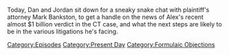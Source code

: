 {{DEFAULTSORT:
    #_EPISODE_0736:Reflections on a Verdict
}}{{Episode
    | title           = Reflections on a Verdict
    | caption         = [https://knowledgefight.libsyn.com/736-reflections-on-a-verdict Listen to this episode on Libsyn]
    | episodeNumber   = 736
    | length          = 01:08:22
    | airDate         = October 15, 2022
    | episodeType     = [[:Category:Present Day|Present Day]], [[:Category:Formulaic Objections|Formulaic Objections]]
    | appearance      = [[Mark Bankston]], [[Robert Barnes]], [[Norm Pattis]], [[Andino Reynal]]
    | previousEpisode = [[735: October 12, 2022]]
    | nextEpisode     = [[737: Reflections on a Verdict Part 2]]
}}

{{Stub}}

Today, Dan and Jordan sit down for a sneaky snake chat with plaintiff's attorney Mark Bankston, to get a handle on the news of Alex's recent almost $1 billion verdict in the CT case, and what the next steps are likely to be in the various litigations he's facing.

[[Category:Episodes]]
[[Category:Present Day]]
[[Category:Formulaic Objections]]
